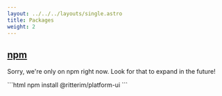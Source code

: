 ```yaml
---
layout: ../../../layouts/single.astro
title: Packages
weight: 2
---
```


## [npm](#npm)

Sorry, we're only on npm right now. Look for that to expand in the future!

<Codemarkup>
```html
npm install @ritterim/platform-ui
```
</Codemarkup>

